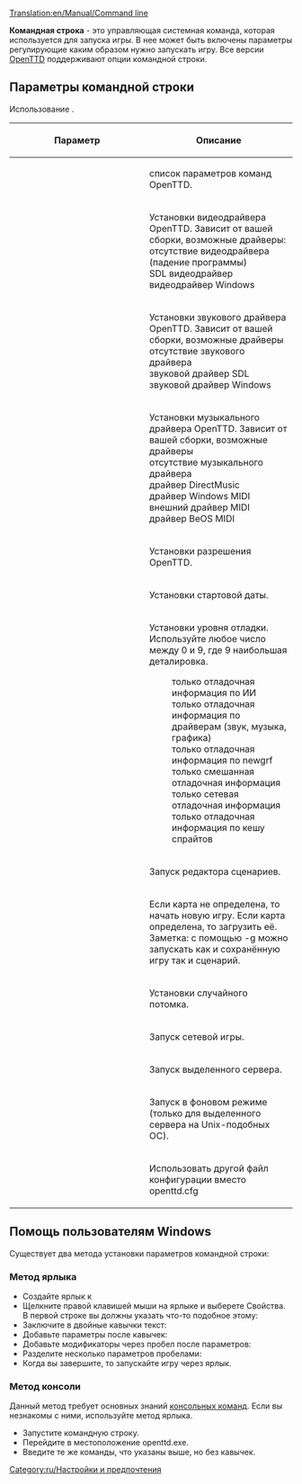 [[Translation:en/Manual/Command line]]

'''Командная строка''' - это управляющая системная команда, которая используется для запуска игры. В нее может быть включены параметры регулирующие каким образом нужно запускать игру. Все версии [[ru/Manual/OpenTTD|OpenTTD]] поддерживают опции командной строки.

== Параметры командной строки ==
Использование {{en/c|openttd [параметр(ы)]|}}.

{| border=1 width=100%
!width="225"|Параметр
!Описание
|-
|{{en/c|-h|}}|| список параметров команд OpenTTD.
|-
|{{en/c|-v <драйвер>|}}|| Установки видеодрайвера OpenTTD. Зависит от вашей сборки, возможные драйверы:<br />
{{en/c|null|}} отсутствие видеодрайвера (падение программы)<br />
{{en/c|sdl|}} SDL видеодрайвер<br />
{{en/c|win32|}} видеодрайвер Windows
|-
|{{en/c|-s <драйвер>|}}|| Установки звукового драйвера OpenTTD. Зависит от вашей сборки, возможные драйверы<br />
{{en/c|null|}} отсутствие звукового драйвера<br />
{{en/c|sdl|}} звуковой драйвер SDL<br />
{{en/c|win32|}} звуковой драйвер Windows
|-
|{{en/c|-m <драйвер>|}}|| Установки музыкального драйвера OpenTTD. Зависит от вашей сборки, возможные драйверы<br />
{{en/c|null|}} отсутствие музыкального драйвера<br />
{{en/c|dmusic|}} драйвер DirectMusic<br />
{{en/c|win32|}} драйвер Windows MIDI<br />
{{en/c|extmidi|}} внешний драйвер MIDI<br />
{{en/c|bemidi|}} драйвер BeOS MIDI
|-
|{{en/c|-r <кол-во точек по горизонтали>x<кол-во точек по вертикали>|}}|| Установки разрешения OpenTTD.
|-
|{{en/c|-t <год>|}}|| Установки стартовой даты.
|-
|{{en/c|-d <level>|}}  
:{{en/c|1=-d ai=<уровень>|2=}}
:{{en/c|1=-d driver=<уровень>|2=}}
:{{en/c|1=-d grf=<уровень>|2=}}
:{{en/c|1=-d misc=<уровень>|2=}}
:{{en/c|1=-d net=<уровень>|2=}}
:{{en/c|1=-d spritecache=<уровень>|2=}}
|Установки уровня отладки. Используйте любое число между 0 и 9, где 9 наибольшая деталировка.
:только отладочная информация по ИИ
:только отладочная информация по драйверам (звук, музыка, графика)
:только отладочная информация по newgrf
:только смешанная отладочная информация
:только сетевая отладочная информация
:только отладочная информация по кешу спрайтов
|-
|{{en/c|-e|}}|| Запуск редактора сценариев.
|-
|{{en/c|-g [карта]|}}|| Если карта не определена, то начать новую игру. Если карта определена, то загрузить её. Заметка: с помощью -g можно запускать как и сохранённую игру так и сценарий.
|-
|{{en/c|-G <потомок>|}}|| Установки случайного потомка.
|-
|{{en/c|-n [ip-адрес:порт#игрок]|}}|| Запуск сетевой игры.
|-
|{{en/c|-D|}}|| Запуск выделенного сервера.
|-
|{{en/c|-f|}}|| Запуск в фоновом режиме (только для выделенного сервера на Unix-подобных ОС).
|-
|{{en/c|-c <файл>|}}|| Использовать другой файл конфигурации вместо openttd.cfg
|}

==Помощь пользователям Windows==
Существует два метода установки параметров командной строки:

===Метод ярлыка===
*Создайте ярлык к {{en/c|openttd.exe|}}
*Щелкните правой клавишей мыши на ярлыке и выберете Свойства. В первой строке вы должны указать что-то подобное этому: {{en/c|C:\Games\openttd.exe|}}
*Заключите в двойные кавычки текст: {{en/c|"C:\Games\openttd.exe"|}}
*Добавьте параметры после кавычек: {{en/c|"C:\Games\openttd.exe" -m|}}
*Добавьте модификаторы через пробел после параметров: {{en/c|"C:\Games\openttd.exe" -n 127.12.13.1|}}
*Разделите несколько параметров пробелами: {{en/c|"C:\Games\Openttd.exe" -m -s null|}}
*Когда вы завершите, то запускайте игру через ярлык.

===Метод консоли===
Данный метод требует основных знаний [http://ru.wikipedia.org/wiki/%D0%A1%D0%BF%D0%B8%D1%81%D0%BE%D0%BA_%D0%BA%D0%BE%D0%BC%D0%B0%D0%BD%D0%B4_DOS консольных команд]. Если вы незнакомы с ними, используйте метод ярлыка.
*Запустите командную строку.
*Перейдите в местоположение openttd.exe.
*Введите те же команды, что указаны выше, но без кавычек.

[[Category:ru/Настройки и предпочтения]]
